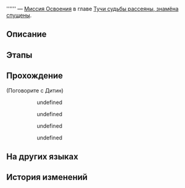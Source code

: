 {{Дополнить|Диалоги.}}
{{Миссия Инфобокс
|id              = 1021703
|Название        = 
|Изображение     = Миссия Освоения .png
|Тип             = Миссия Освоения
|События         = 
|Глава           = Тучи судьбы рассеяны, знамёна спущены
|Условия         = Завершена [[Миссия Освоения]] ''[[Отважный дракон в безбрежном океане]]''
|Персонажи       = Дитин; Первопроходец
|СтартЛокация    = [[Лофу Сяньчжоу]] — [[Обитель божественного предвидения]]
|Локации         = Обитель божественного предвидения
|Предыдущая      = Отважный дракон в безбрежном океане
|Следующая       = 
|Награды         = Diting (ProФайл Picture)*1 { text = Дитин }
}}
'''''' — [[Миссия Освоения]] в главе [[Тучи судьбы рассеяны, знамёна спущены]].

==Описание==
{{Описание|<!--официальное описание из Перекрёстка судеб-->}}

==Этапы==


==Прохождение==
{{Дополнить}}


;(Поговорите с Дитин)
<!--Unknown TalkSentence: 102170653-->
<!--Unknown TalkSentence: 102170637-->
::{{Диалог|Стрелка}} undefined
:<!--Unknown TalkSentence: 102170639-->
:<!--Unknown TalkSentence: 102170640-->
::{{Диалог|Стрелка}} undefined
::{{Диалог|Стрелка}} undefined
::{{Диалог|Стрелка}} undefined
{{Диалог Конец}}

==На других языках==
{{На других языках
|en   = 
|zhs  = 
|zht  = 
|ja   = 
|ko   = 
|es   = 
|fr   = 
|ru   = 
|th   = 
|vi   = 
|de   = 
|id   = 
|pt   = 
}}

==История изменений==
{{История изменений|2.7}}

